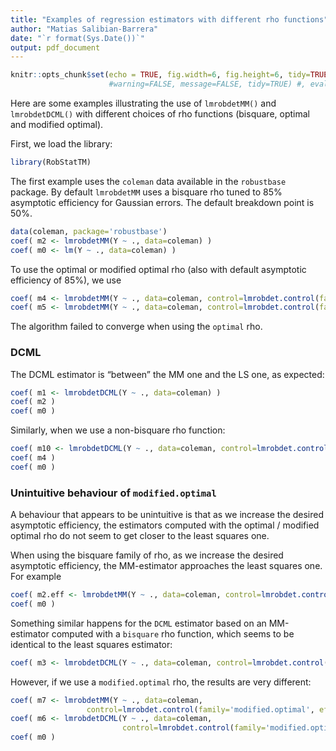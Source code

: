 ```yaml
---
title: "Examples of regression estimators with different rho functions"
author: "Matias Salibian-Barrera"
date: "`r format(Sys.Date())`"
output: pdf_document
---
```


```r
knitr::opts_chunk$set(echo = TRUE, fig.width=6, fig.height=6, tidy=TRUE)  
                      #warning=FALSE, message=FALSE, tidy=TRUE) #, eval = FALSE)
```

Here are some examples illustrating the use of `lmrobdetMM()` and `lmrobdetDCML()`
with different choices of rho functions (bisquare, optimal and modified optimal). 

First, we load the library:
```r
library(RobStatTM)
```
The first example uses the `coleman` data available in the `robustbase` package. 
By default `lmrobdetMM` uses a bisquare rho tuned to 85% asymptotic efficiency
for Gaussian errors. The default breakdown point is 50%. 
```r
data(coleman, package='robustbase')
coef( m2 <- lmrobdetMM(Y ~ ., data=coleman) )
coef( m0 <- lm(Y ~ ., data=coleman) )
```
To use the optimal or modified optimal rho (also with default asymptotic efficiency
of 85%), we use
```r
coef( m4 <- lmrobdetMM(Y ~ ., data=coleman, control=lmrobdet.control(family='modified.optimal')) )
coef( m5 <- lmrobdetMM(Y ~ ., data=coleman, control=lmrobdet.control(family='optimal')) )
```
The algorithm failed to converge when using the `optimal` rho.

### DCML 

The DCML estimator is "between" the MM
one and the LS one, as expected:
```r
coef( m1 <- lmrobdetDCML(Y ~ ., data=coleman) )
coef( m2 )
coef( m0 )
```
Similarly, when we use a non-bisquare rho function:
```r
coef( m10 <- lmrobdetDCML(Y ~ ., data=coleman, control=lmrobdet.control(family='modified.optimal')) )
coef( m4 )
coef( m0 )
```

### Unintuitive behaviour of `modified.optimal`

A behaviour that appears to be unintuitive is that as we increase the desired
asymptotic efficiency, the estimators computed with the optimal / modified optimal rho
do not seem to get closer to the least squares one.

When using the bisquare family of rho, as we increase the desired asymptotic efficiency, the
MM-estimator approaches the least squares one. For example
```r
coef( m2.eff <- lmrobdetMM(Y ~ ., data=coleman, control=lmrobdet.control(efficiency=.9999)) )
coef( m0 )
```
Something similar happens for the `DCML` estimator based on an MM-estimator computed with 
a `bisquare` rho function, which seems to be identical to the least squares estimator:
```r
coef( m3 <- lmrobdetDCML(Y ~ ., data=coleman, control=lmrobdet.control(efficiency=.9999)) )
```

However, if we use a `modified.optimal` rho, the results are very different:
```r
coef( m7 <- lmrobdetMM(Y ~ ., data=coleman, 
                 control=lmrobdet.control(family='modified.optimal', efficiency=.9999) ) )
coef( m6 <- lmrobdetDCML(Y ~ ., data=coleman, 
                         control=lmrobdet.control(family='modified.optimal', efficiency=.9999)) )
coef( m0 )
```

